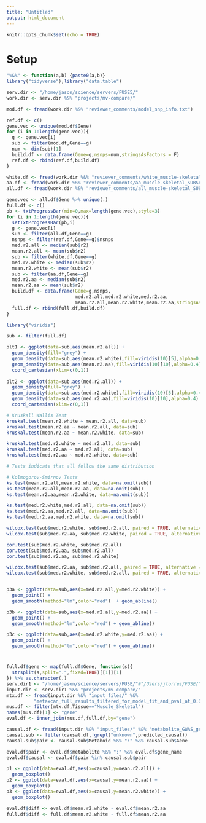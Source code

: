 ```yaml
---
title: "Untitled"
output: html_document
---
```


```r
knitr::opts_chunk$set(echo = TRUE)
```

# Setup 

```r

"%&%" <- function(a,b) {paste0(a,b)}
library("tidyverse");library("data.table")

serv.dir <- "/home/jason/science/servers/FUSE5/"
work.dir <- serv.dir %&% "projects/mv-compare/"

mod.df <- fread(work.dir %&% "reviewer_comments/model_snp_info.txt")

ref.df <- c()
gene.vec <- unique(mod.df$Gene)
for (i in 1:length(gene.vec)){
  g <- gene.vec[i]
  sub <- filter(mod.df,Gene==g)
  num <- dim(sub)[1]
  build.df <- data.frame(Gene=g,nsnps=num,stringsAsFactors = F)
  ref.df <- rbind(ref.df,build.df)
}

```


```r

white.df <- fread(work.dir %&% "reviewer_comments/white_muscle-skeletal_SUBSET.ld.txt")
aa.df <- fread(work.dir %&% "reviewer_comments/aa_muscle-skeletal_SUBSET.ld.txt")
all.df <- fread(work.dir %&% "reviewer_comments/all_muscle-skeletal_SUBSET.ld.txt")


```

```r

gene.vec <- all.df$Gene %>% unique(.)
full.df <- c() 
pb <- txtProgressBar(min=0,max=length(gene.vec),style=3)
for (i in 1:length(gene.vec)){
  setTxtProgressBar(pb,i)
  g <- gene.vec[i]
  sub <- filter(all.df,Gene==g)
  nsnps <- filter(ref.df,Gene==g)$nsnps
  med.r2.all <- median(sub$r2)
  mean.r2.all <- mean(sub$r2)
  sub <- filter(white.df,Gene==g)
  med.r2.white <- median(sub$r2)
  mean.r2.white <- mean(sub$r2)
  sub <- filter(aa.df,Gene==g)
  med.r2.aa <- median(sub$r2)
  mean.r2.aa <- mean(sub$r2)
  build.df <- data.frame(Gene=g,nsnps,
                         med.r2.all,med.r2.white,med.r2.aa,
                         mean.r2.all,mean.r2.white,mean.r2.aa,stringsAsFactors = F)
  full.df <- rbind(full.df,build.df)
}


```

```r
library("viridis")

sub <- filter(full.df)

plt1 <- ggplot(data=sub,aes(mean.r2.all)) + 
  geom_density(fill="grey") + 
  geom_density(data=sub,aes(mean.r2.white),fill=viridis(10)[5],alpha=0.4) + 
  geom_density(data=sub,aes(mean.r2.aa),fill=viridis(10)[10],alpha=0.4) + 
  coord_cartesian(xlim=c(0,1))
 
plt2 <- ggplot(data=sub,aes(med.r2.all)) + 
  geom_density(fill="grey") + 
  geom_density(data=sub,aes(med.r2.white),fill=viridis(10)[5],alpha=0.4) + 
  geom_density(data=sub,aes(med.r2.aa),fill=viridis(10)[10],alpha=0.4) + 
  coord_cartesian(xlim=c(0,1))

# Kruskall Wallis Test 
kruskal.test(mean.r2.white ~ mean.r2.all, data=sub)
kruskal.test(mean.r2.aa ~ mean.r2.all, data=sub)
kruskal.test(mean.r2.aa ~ mean.r2.white, data=sub)

kruskal.test(med.r2.white ~ med.r2.all, data=sub)
kruskal.test(med.r2.aa ~ med.r2.all, data=sub)
kruskal.test(med.r2.aa ~ med.r2.white, data=sub)

# Tests indicate that all follow the same distribution 

# Kolmogorov-Smirnov Tests 
ks.test(mean.r2.all,mean.r2.white, data=na.omit(sub))
ks.test(mean.r2.all,mean.r2.aa, data=na.omit(sub))
ks.test(mean.r2.aa,mean.r2.white, data=na.omit(sub))

ks.test(med.r2.white,med.r2.all, data=na.omit(sub))
ks.test(med.r2.aa,med.r2.all, data=na.omit(sub))
ks.test(med.r2.aa,med.r2.white, data=na.omit(sub))

wilcox.test(sub$med.r2.white, sub$med.r2.all, paired = TRUE, alternative = "two.sided")
wilcox.test(sub$med.r2.aa, sub$med.r2.white, paired = TRUE, alternative = "two.sided")

cor.test(sub$med.r2.white, sub$med.r2.all)
cor.test(sub$med.r2.aa, sub$med.r2.all)
cor.test(sub$med.r2.aa, sub$med.r2.white)

wilcox.test(sub$med.r2.aa, sub$med.r2.all, paired = TRUE, alternative = "two.sided")
wilcox.test(sub$med.r2.white, sub$med.r2.all, paired = TRUE, alternative = "two.sided")



```


```r

p3a <- ggplot(data=sub,aes(x=med.r2.all,y=med.r2.white)) + 
  geom_point() + 
  geom_smooth(method="lm",color="red")  + geom_abline()

p3b <- ggplot(data=sub,aes(x=med.r2.all,y=med.r2.aa)) + 
  geom_point() + 
  geom_smooth(method="lm",color="red") + geom_abline()

p3c <- ggplot(data=sub,aes(x=med.r2.white,y=med.r2.aa)) + 
  geom_point() + 
  geom_smooth(method="lm",color="red") + geom_abline()
```



#


```r

full.df$gene <- map(full.df$Gene, function(s){
  strsplit(s,split=".",fixed=TRUE)[[1]][1]
}) %>% as.character(.)
serv.dir1 <- "/home/jason/science/servers/FUSE/"#"/Users/jtorres/FUSE/"
input.dir <- serv.dir1 %&% "projects/mv-compare/"
mtx.df <- fread(input.dir %&% "input_files/" %&%
          "metaxcan_full_results_filtered_for_model_fit_and_pval_at_0.01.txt")
mus.df <- filter(mtx.df,Tissue=="Muscle_Skeletal")
names(mus.df)[1] <- "gene"
eval.df <- inner_join(mus.df,full.df,by="gene")

causal.df <- fread(input.dir %&% "input_files/" %&% "metabolite_GWAS_genes_from-Anne.txt")
causal.sub <- filter(causal.df,!grepl("unknown",predicted_causal))
causal.sub$pair <- causal.sub$Metaboid %&% ":" %&% causal.sub$Gene

eval.df$pair <- eval.df$metabolite %&% ":" %&% eval.df$gene_name
eval.df$causal <- eval.df$pair %in% causal.sub$pair

p1 <- ggplot(data=eval.df,aes(x=causal,y=mean.r2.all)) + 
  geom_boxplot()
p2 <- ggplot(data=eval.df,aes(x=causal,y=mean.r2.aa)) + 
  geom_boxplot()
p3 <- ggplot(data=eval.df,aes(x=causal,y=mean.r2.white)) + 
  geom_boxplot()

eval.df$diff <- eval.df$mean.r2.white - eval.df$mean.r2.aa
full.df$diff <- full.df$mean.r2.white - full.df$mean.r2.aa


```

